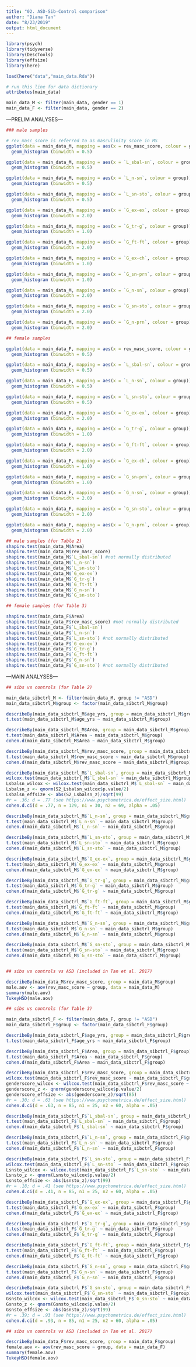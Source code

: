 ```yaml
---
title: "02. ASD-Sib-Control comparison"
author: "Diana Tan"
date: "8/23/2019"
output: html_document
---
```


```r

library(psych)
library(tidyverse)
library(DescTools)
library(effsize)
library(here)

```

```r

load(here("data","main_data.Rda"))

# run this line for data dictionary 
attributes(main_data)

main_data_M <- filter(main_data, gender == 1)
main_data_F <- filter(main_data, gender == 2)

```


---PRELIM ANALYSES---
```r

### male samples

# rev_masc_score is referred to as masculinity score in MS
ggplot(data = main_data_M, mapping = aes(x = rev_masc_score, colour = group)) +
  geom_histogram (binwidth = 0.5)

ggplot(data = main_data_M, mapping = aes(x = `L_sbal-sn`, colour = group)) +
  geom_histogram (binwidth = 0.5)

ggplot(data = main_data_M, mapping = aes(x = `L_n-sn`, colour = group)) +
  geom_histogram (binwidth = 0.5)

ggplot(data = main_data_M, mapping = aes(x = `L_sn-sto`, colour = group)) +
  geom_histogram (binwidth = 0.5)

ggplot(data = main_data_M, mapping = aes(x = `G_ex-ex`, colour = group)) +
  geom_histogram (binwidth = 2.0)

ggplot(data = main_data_M, mapping = aes(x = `G_tr-g`, colour = group)) +
  geom_histogram (binwidth = 1.0)

ggplot(data = main_data_M, mapping = aes(x = `G_ft-ft`, colour = group)) +
  geom_histogram (binwidth = 2.0)

ggplot(data = main_data_M, mapping = aes(x = `G_ex-ch`, colour = group)) +
  geom_histogram (binwidth = 1.0)

ggplot(data = main_data_M, mapping = aes(x = `G_sn-prn`, colour = group)) +
  geom_histogram (binwidth = 1.0)

ggplot(data = main_data_M, mapping = aes(x = `G_n-sn`, colour = group)) +
  geom_histogram (binwidth = 2.0)

ggplot(data = main_data_M, mapping = aes(x = `G_sn-sto`, colour = group)) +
  geom_histogram (binwidth = 2.0)

ggplot(data = main_data_M, mapping = aes(x = `G_n-prn`, colour = group)) +
  geom_histogram (binwidth = 2.0)

## female samples

ggplot(data = main_data_F, mapping = aes(x = rev_masc_score, colour = group)) +
  geom_histogram (binwidth = 0.5)

ggplot(data = main_data_F, mapping = aes(x = `L_sbal-sn`, colour = group)) +
  geom_histogram (binwidth = 0.5)

ggplot(data = main_data_F, mapping = aes(x = `L_n-sn`, colour = group)) +
  geom_histogram (binwidth = 0.5)

ggplot(data = main_data_F, mapping = aes(x = `L_sn-sto`, colour = group)) +
  geom_histogram (binwidth = 0.5)

ggplot(data = main_data_F, mapping = aes(x = `G_ex-ex`, colour = group)) +
  geom_histogram (binwidth = 2.0)

ggplot(data = main_data_F, mapping = aes(x = `G_tr-g`, colour = group)) +
  geom_histogram (binwidth = 1.0)

ggplot(data = main_data_F, mapping = aes(x = `G_ft-ft`, colour = group)) +
  geom_histogram (binwidth = 2.0)

ggplot(data = main_data_F, mapping = aes(x = `G_ex-ch`, colour = group)) +
  geom_histogram (binwidth = 1.0)

ggplot(data = main_data_F, mapping = aes(x = `G_sn-prn`, colour = group)) +
  geom_histogram (binwidth = 1.0)

ggplot(data = main_data_F, mapping = aes(x = `G_n-sn`, colour = group)) +
  geom_histogram (binwidth = 2.0)

ggplot(data = main_data_F, mapping = aes(x = `G_sn-sto`, colour = group)) +
  geom_histogram (binwidth = 2.0)

ggplot(data = main_data_F, mapping = aes(x = `G_n-prn`, colour = group)) +
  geom_histogram (binwidth = 2.0)

```



```r

## male samples (for Table 2)
shapiro.test(main_data_M$Area)
shapiro.test(main_data_M$rev_masc_score) 
shapiro.test(main_data_M$`L_sbal-sn`) #not normally distributed
shapiro.test(main_data_M$`L_n-sn`)
shapiro.test(main_data_M$`L_sn-sto`) 
shapiro.test(main_data_M$`G_ex-ex`)
shapiro.test(main_data_M$`G_tr-g`)
shapiro.test(main_data_M$`G_ft-ft`) 
shapiro.test(main_data_M$`G_n-sn`)
shapiro.test(main_data_M$`G_sn-sto`) 

## female samples (for Table 3)

shapiro.test(main_data_F$Area)
shapiro.test(main_data_F$rev_masc_score) #not normally distributed
shapiro.test(main_data_F$`L_sbal-sn`) 
shapiro.test(main_data_F$`L_n-sn`)
shapiro.test(main_data_F$`L_sn-sto`) #not normally distributed
shapiro.test(main_data_F$`G_ex-ex`)
shapiro.test(main_data_F$`G_tr-g`)
shapiro.test(main_data_F$`G_ft-ft`) 
shapiro.test(main_data_F$`G_n-sn`)
shapiro.test(main_data_F$`G_sn-sto`) #not normally distributed

```


---MAIN ANALYSES---

```r

## sibs vs controls (for Table 2)

main_data_sibctrl_M <- filter(main_data_M, group != "ASD")
main_data_sibctrl_M$group <- factor(main_data_sibctrl_M$group)

describeBy(main_data_sibctrl_M$age_yrs, group = main_data_sibctrl_M$group)
t.test(main_data_sibctrl_M$age_yrs ~ main_data_sibctrl_M$group)

describeBy(main_data_sibctrl_M$Area, group = main_data_sibctrl_M$group)
t.test(main_data_sibctrl_M$Area ~ main_data_sibctrl_M$group)
cohen.d(main_data_sibctrl_M$Area ~ main_data_sibctrl_M$group)

describeBy(main_data_sibctrl_M$rev_masc_score, group = main_data_sibctrl_M$group)
t.test(main_data_sibctrl_M$rev_masc_score ~ main_data_sibctrl_M$group)
cohen.d(main_data_sibctrl_M$rev_masc_score ~ main_data_sibctrl_M$group)

describeBy(main_data_sibctrl_M$`L_sbal-sn`, group = main_data_sibctrl_M$group, IQR = TRUE) #not normally distributed
wilcox.test(main_data_sibctrl_M$`L_sbal-sn` ~ main_data_sibctrl_M$group)
Lsbalsn_wilcox <- wilcox.test(main_data_sibctrl_M$`L_sbal-sn` ~ main_data_sibctrl_M$group)
Lsbalsn_z <- qnorm(S2_Lsbalsn_wilcox$p.value/2)
Lsbalsn_effsize <- abs(S2_Lsbalsn_z)/sqrt(99)
#r = .36; d = .77 (see https://www.psychometrica.de/effect_size.html)
cohen.d.ci(d = .77, n = 129, n1 = 30, n2 = 69, alpha = .05)

describeBy(main_data_sibctrl_M$`L_n-sn`, group = main_data_sibctrl_M$group)
t.test(main_data_sibctrl_M$`L_n-sn` ~ main_data_sibctrl_M$group)
cohen.d(main_data_sibctrl_M$`L_n-sn` ~ main_data_sibctrl_M$group)

describeBy(main_data_sibctrl_M$`L_sn-sto`, group = main_data_sibctrl_M$group)
t.test(main_data_sibctrl_M$`L_sn-sto` ~ main_data_sibctrl_M$group)
cohen.d(main_data_sibctrl_M$`L_sn-sto` ~ main_data_sibctrl_M$group)

describeBy(main_data_sibctrl_M$`G_ex-ex`, group = main_data_sibctrl_M$group)
t.test(main_data_sibctrl_M$`G_ex-ex` ~ main_data_sibctrl_M$group)
cohen.d(main_data_sibctrl_M$`G_ex-ex` ~ main_data_sibctrl_M$group)

describeBy(main_data_sibctrl_M$`G_tr-g`, group = main_data_sibctrl_M$group)
t.test(main_data_sibctrl_M$`G_tr-g` ~ main_data_sibctrl_M$group)
cohen.d(main_data_sibctrl_M$`G_tr-g` ~ main_data_sibctrl_M$group)

describeBy(main_data_sibctrl_M$`G_ft-ft`, group = main_data_sibctrl_M$group)
t.test(main_data_sibctrl_M$`G_ft-ft` ~ main_data_sibctrl_M$group)
cohen.d(main_data_sibctrl_M$`G_ft-ft` ~ main_data_sibctrl_M$group)

describeBy(main_data_sibctrl_M$`G_n-sn`, group = main_data_sibctrl_M$group)
t.test(main_data_sibctrl_M$`G_n-sn` ~ main_data_sibctrl_M$group)
cohen.d(main_data_sibctrl_M$`G_n-sn` ~ main_data_sibctrl_M$group)

describeBy(main_data_sibctrl_M$`G_sn-sto`, group = main_data_sibctrl_M$group)
t.test(main_data_sibctrl_M$`G_sn-sto` ~ main_data_sibctrl_M$group)
cohen.d(main_data_sibctrl_M$`G_sn-sto` ~ main_data_sibctrl_M$group)


## sibs vs controls vs ASD (included in Tan et al. 2017)

describeBy(main_data_M$rev_masc_score, group = main_data_M$group)
male.aov <- aov(rev_masc_score ~ group, data = main_data_M)
summary(male.aov)
TukeyHSD(male.aov)
```


```r

## sibs vs controls (for Table 3)

main_data_sibctrl_F <- filter(main_data_F, group != "ASD")
main_data_sibctrl_F$group <- factor(main_data_sibctrl_F$group)

describeBy(main_data_sibctrl_F$age_yrs, group = main_data_sibctrl_F$group)
t.test(main_data_sibctrl_F$age_yrs ~ main_data_sibctrl_F$group)

describeBy(main_data_sibctrl_F$Area, group = main_data_sibctrl_F$group)
t.test(main_data_sibctrl_F$Area ~ main_data_sibctrl_F$group)
cohen.d(main_data_sibctrl_F$Area ~ main_data_sibctrl_F$group)

describeBy(main_data_sibctrl_F$rev_masc_score, group = main_data_sibctrl_F$group, IQR = TRUE) #not normally distributed
wilcox.test(main_data_sibctrl_F$rev_masc_score ~ main_data_sibctrl_F$group)
genderscore_wilcox <- wilcox.test(main_data_sibctrl_F$rev_masc_score ~ main_data_sibctrl_F$group)
genderscore_z <- qnorm(genderscore_wilcox$p.value/2)
genderscore_effsize <- abs(genderscore_z)/sqrt(85)
#r = .30; d = .63 (see https://www.psychometrica.de/effect_size.html)
cohen.d.ci(d = .63, n = 85, n1 = 25, n2 = 60, alpha = .05)

describeBy(main_data_sibctrl_F$`L_sbal-sn`, group = main_data_sibctrl_F$group)
t.test(main_data_sibctrl_F$`L_sbal-sn` ~ main_data_sibctrl_F$group)
cohen.d(main_data_sibctrl_F$`L_sbal-sn` ~ main_data_sibctrl_F$group)

describeBy(main_data_sibctrl_F$`L_n-sn`, group = main_data_sibctrl_F$group)
t.test(main_data_sibctrl_F$`L_n-sn` ~ main_data_sibctrl_F$group)
cohen.d(main_data_sibctrl_F$`L_n-sn` ~ main_data_sibctrl_F$group)

describeBy(main_data_sibctrl_F$`L_sn-sto`, group = main_data_sibctrl_F$group, IQR = TRUE) #not normally distributed
wilcox.test(main_data_sibctrl_F$`L_sn-sto` ~ main_data_sibctrl_F$group)
Lsnsto_wilcox <- wilcox.test(main_data_sibctrl_F$`L_sn-sto` ~ main_data_sibctrl_F$group)
Lsnsto_z <- qnorm(Lsnsto_wilcox$p.value/2)
Lsnsto_effsize <- abs(Lsnsto_z)/sqrt(99)
#r = .18; d = .41 (see https://www.psychometrica.de/effect_size.html)
cohen.d.ci(d = .41, n = 85, n1 = 25, n2 = 60, alpha = .05)

describeBy(main_data_sibctrl_F$`G_ex-ex`, group = main_data_sibctrl_F$group)
t.test(main_data_sibctrl_F$`G_ex-ex` ~ main_data_sibctrl_F$group)
cohen.d(main_data_sibctrl_F$`G_ex-ex` ~ main_data_sibctrl_F$group)

describeBy(main_data_sibctrl_F$`G_tr-g`, group = main_data_sibctrl_F$group)
t.test(main_data_sibctrl_F$`G_tr-g` ~ main_data_sibctrl_F$group)
cohen.d(main_data_sibctrl_F$`G_tr-g` ~ main_data_sibctrl_F$group)

describeBy(main_data_sibctrl_F$`G_ft-ft`, group = main_data_sibctrl_F$group)
t.test(main_data_sibctrl_F$`G_ft-ft` ~ main_data_sibctrl_F$group)
cohen.d(main_data_sibctrl_F$`G_ft-ft` ~ main_data_sibctrl_F$group)

describeBy(main_data_sibctrl_F$`G_n-sn`, group = main_data_sibctrl_F$group)
t.test(main_data_sibctrl_F$`G_n-sn` ~ main_data_sibctrl_F$group)
cohen.d(main_data_sibctrl_F$`G_n-sn` ~ main_data_sibctrl_F$group)

describeBy(main_data_sibctrl_F$`G_sn-sto`, group = main_data_sibctrl_F$group, IQR = TRUE) #not normally distributed
wilcox.test(main_data_sibctrl_F$`G_sn-sto` ~ main_data_sibctrl_F$group)
Gsnsto_wilcox <- wilcox.test(main_data_sibctrl_F$`G_sn-sto` ~ main_data_sibctrl_F$group)
Gsnsto_z <- qnorm(Gsnsto_wilcox$p.value/2)
Gsnsto_effsize <- abs(Gsnsto_z)/sqrt(99)
#r = .39; d = .93 (see https://www.psychometrica.de/effect_size.html)
cohen.d.ci(d = .93, n = 85, n1 = 25, n2 = 60, alpha = .05)

## sibs vs controls vs ASD (included in Tan et al. 2017)

describeBy(main_data_F$rev_masc_score, group = main_data_F$group)
female.aov <- aov(rev_masc_score ~ group, data = main_data_F)
summary(female.aov)
TukeyHSD(female.aov)

```